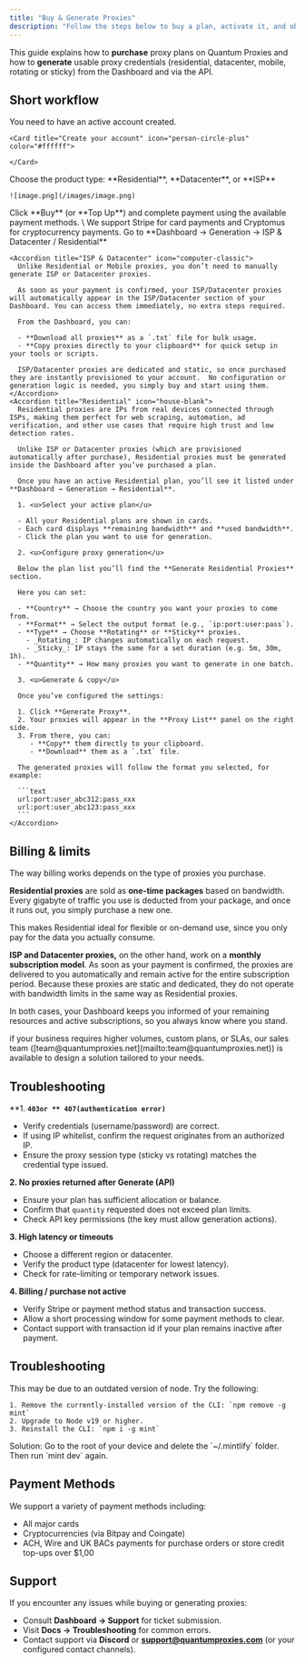 ```yaml
---
title: "Buy & Generate Proxies"
description: "Follow the steps below to buy a plan, activate it, and obtain proxy you can use right away"
---
```


This guide explains how to **purchase** proxy plans on Quantum Proxies and how to **generate** usable proxy credentials (residential, datacenter, mobile, rotating or sticky) from the Dashboard and via the API.

## Short workflow 

<Steps>
  <Step title="Sign in to the Dashboard.  ">
    You need to have an active account created.

    <Card title="Create your account" icon="person-circle-plus" color="#ffffff">
      
    </Card>
  </Step>
  <Step title="Select or purchase a proxy plan.  ">
    Choose the product type: **Residential**, **Datacenter**, or **ISP**

    ![image.png](/images/image.png)
  </Step>
  <Step title="Pay">
    Click **Buy** (or **Top Up**) and complete payment using the available payment methods.  \
    We support Stripe for card payments and Cryptomus for cryptocurrency payments.
  </Step>
  <Step title="Generate proxies">
    Go to **Dashboard → Generation → ISP & Datacenter / Residential**

    <Accordion title="ISP & Datacenter" icon="computer-classic">
      Unlike Residential or Mobile proxies, you don’t need to manually generate ISP or Datacenter proxies.

      As soon as your payment is confirmed, your ISP/Datacenter proxies will automatically appear in the ISP/Datacenter section of your Dashboard. You can access them immediately, no extra steps required.

      From the Dashboard, you can:

      - **Download all proxies** as a `.txt` file for bulk usage.
      - **Copy proxies directly to your clipboard** for quick setup in your tools or scripts.

      ISP/Datacenter proxies are dedicated and static, so once purchased they are instantly provisioned to your account.  No configuration or generation logic is needed, you simply buy and start using them.
    </Accordion>
    <Accordion title="Residential" icon="house-blank">
      Residential proxies are IPs from real devices connected through ISPs, making them perfect for web scraping, automation, ad verification, and other use cases that require high trust and low detection rates.

      Unlike ISP or Datacenter proxies (which are provisioned automatically after purchase), Residential proxies must be generated inside the Dashboard after you’ve purchased a plan.

      Once you have an active Residential plan, you’ll see it listed under **Dashboard → Generation → Residential**.

      1. <u>Select your active plan</u>

      - All your Residential plans are shown in cards.   
      - Each card displays **remaining bandwidth** and **used bandwidth**.  
      - Click the plan you want to use for generation.  

      2. <u>Configure proxy generation</u>

      Below the plan list you’ll find the **Generate Residential Proxies** section.

      Here you can set:

      - **Country** → Choose the country you want your proxies to come from.  
      - **Format** → Select the output format (e.g., `ip:port:user:pass`).  
      - **Type** → Choose **Rotating** or **Sticky** proxies.  
        - _Rotating_: IP changes automatically on each request.  
        - _Sticky_: IP stays the same for a set duration (e.g. 5m, 30m, 1h).  
      - **Quantity** → How many proxies you want to generate in one batch.

      3. <u>Generate & copy</u>

      Once you’ve configured the settings:

      1. Click **Generate Proxy**.  
      2. Your proxies will appear in the **Proxy List** panel on the right side.  
      3. From there, you can:
         - **Copy** them directly to your clipboard.  
         - **Download** them as a `.txt` file.  

      The generated proxies will follow the format you selected, for example:

      ```text
      url:port:user_abc312:pass_xxx
      url:port:user_abc123:pass_xxx
      ```
    </Accordion>
  </Step>
</Steps>

## Billing & limits

The way billing works depends on the type of proxies you purchase.  

**Residential proxies** are sold as **one-time packages** based on bandwidth. Every gigabyte of traffic you use is deducted from your package, and once it runs out, you simply purchase a new one. 

<Info>
  This makes Residential ideal for flexible or on-demand use, since you only pay for the data you actually consume. 
</Info>

**ISP and Datacenter proxies,** on the other hand, work on a **monthly subscription model**. As soon as your payment is confirmed, the proxies are delivered to you automatically and remain active for the entire subscription period. Because these proxies are static and dedicated, they do not operate with bandwidth limits in the same way as Residential proxies.

In both cases, your Dashboard keeps you informed of your remaining resources and active subscriptions, so you always know where you stand. 

<Tip>
  if your business requires higher volumes, custom plans, or SLAs, our sales team ([team@quantumproxies.net](mailto:team@quantumproxies.net)) is available to design a solution tailored to your needs.
</Tip>


## Troubleshooting

\*\*1. ****``403or ** 407(authentication error)``****

- Verify credentials (username/password) are correct.
- If using IP whitelist, confirm the request originates from an authorized IP.
- Ensure the proxy session type (sticky vs rotating) matches the credential type issued.

**2. No proxies returned after Generate (API)**

- Ensure your plan has sufficient allocation or balance.
- Confirm that `quantity` requested does not exceed plan limits.
- Check API key permissions (the key must allow generation actions).

**3. High latency or timeouts**

- Choose a different region or datacenter.
- Verify the product type (datacenter for lowest latency).
- Check for rate-limiting or temporary network issues.

**4. Billing / purchase not active**

- Verify Stripe or payment method status and transaction success.
- Allow a short processing window for some payment methods to clear.
- Contact support with transaction id if your plan remains inactive after payment.

## Troubleshooting

<AccordionGroup>
  <Accordion title='Error: Could not load the "sharp" module using the darwin-arm64 runtime'>
    This may be due to an outdated version of node. Try the following:

    1. Remove the currently-installed version of the CLI: `npm remove -g mint`
    2. Upgrade to Node v19 or higher.
    3. Reinstall the CLI: `npm i -g mint`
  </Accordion>
  <Accordion title="Issue: Encountering an unknown error">
    Solution: Go to the root of your device and delete the `~/.mintlify` folder. Then run `mint dev` again.
  </Accordion>
</AccordionGroup>

## Payment Methods

We support a variety of payment methods including:

- All major cards
- Cryptocurrencies (via Bitpay and Coingate)
- ACH, Wire and UK BACs payments for purchase orders or store credit top-ups over \$1,00

## Support

If you encounter any issues while buying or generating proxies:

- Consult **Dashboard → Support** for ticket submission.
- Visit **Docs → Troubleshooting** for common errors.
- Contact support via **Discord** or [**support@quantumproxies.com**](mailto:support@quantumproxies.com) (or your configured contact channels).